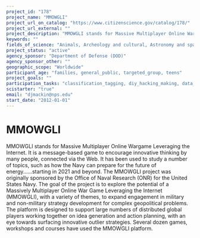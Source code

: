 ```yaml
---
project_id: "178"
project_name: "MMOWGLI"
project_url_on_catalog: "https://www.citizenscience.gov/catalog/178/"
project_url_external: ""
project_description: "MMOWGLI stands for Massive Multiplayer Online Wargame Leveraging the Internet. It is a message-based game to encourage innovative thinking by many people, connected via the Web. It has been used to study a number of topics, such as how the Navy can prepare for the future of energy......starting in 2021 and beyond. The  MMOWGLI project was originally sponsored by the  Office of Naval Research (ONR) for the  United States Navy. The goal of the project is to explore the potential of a Massively Multiplayer Online War Game Leveraging the Internet (MMOWGLI), with a variety of themes, to expand engagement in military and non-military strategy development for complex geopolitical problems. The platform is designed to support large numbers of distributed global players working together on idea generation and action planning, with an eye towards surfacing innovative outlier strategies.   Several dozen games, workshops and courses have used the MMOWGLI platform."
keywords: ""
fields_of_science: "Animals, Archeology and cultural, Astronomy and space, Biology, Chemistry,  Climate and weather,  Computers and technology,  Disaster response,  Ecology and environment,  Education, Geography,  Geology and earth science,  Health and medicine,  Nature and outdoors, Ocean/water and marine, Physics, Pollinators/insects, Psychology, Social science, Transportation"
project_status: "active"
agency_sponsor: "Department of Defense (DOD)"
agency_sponsor_other: ""
geographic_scope: "Worldwide"
participant_age: "families, general_public, targeted_group, teens"
project_goals: ""
participation_tasks: "classification_tagging, diy_hacking_making, data_analysis, finding_entities, geolocation, identification, learning,  observation, problem_solving, site_selection_description"
scistarter: "true"
email: "djmackin@nps.edu"
start_date: "2012-01-01"
---
```


# MMOWGLI

MMOWGLI stands for Massive Multiplayer Online Wargame Leveraging the Internet. It is a message-based game to encourage innovative thinking by many people, connected via the Web. It has been used to study a number of topics, such as how the Navy can prepare for the future of energy......starting in 2021 and beyond. The  MMOWGLI project was originally sponsored by the  Office of Naval Research (ONR) for the  United States Navy. The goal of the project is to explore the potential of a Massively Multiplayer Online War Game Leveraging the Internet (MMOWGLI), with a variety of themes, to expand engagement in military and non-military strategy development for complex geopolitical problems. The platform is designed to support large numbers of distributed global players working together on idea generation and action planning, with an eye towards surfacing innovative outlier strategies.   Several dozen games, workshops and courses have used the MMOWGLI platform.
